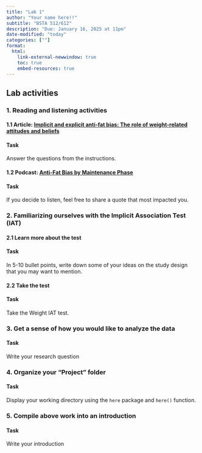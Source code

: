 ```yaml
---
title: "Lab 1"
author: "Your name here!!"
subtitle: "BSTA 512/612"
description: "Due: January 16, 2025 at 11pm"
date-modified: "today"
categories: [""]
format: 
  html:
    link-external-newwindow: true
    toc: true
    embed-resources: true
---
```


## Lab activities

### 1. Reading and listening activities

#### 1.1 Article: [Implicit and explicit anti-fat bias: The role of weight-related attitudes and beliefs](https://ohsuitg-my.sharepoint.com/:b:/r/personal/wakim_ohsu_edu/Documents/Teaching/Classes/W25_BSTA_512_612/Student_files/Labs/Implicit_anti_fat.pdf?csf=1&web=1&e=Gg43c4)
    
::: callout-important
#### Task

Answer the questions from the instructions.
:::

#### 1.2 Podcast: [Anti-Fat Bias by Maintenance Phase](https://maintenancephase.buzzsprout.com/1411126/6524683-anti-fat-bias)

::: callout-important
#### Task

If you decide to listen, feel free to share a quote that most impacted you.
:::

### 2. Familiarizing ourselves with the Implicit Association Test (IAT)

#### 2.1 Learn more about the test

::: callout-important
#### Task

In 5-10 bullet points, write down some of your ideas on the study design that you may want to mention.
:::

#### 2.2 Take the test

::: callout-important
#### Task

Take the Weight IAT test.
:::

### 3. Get a sense of how you would like to analyze the data

::: callout-important
#### Task

Write your research question
:::

### 4. Organize your "Project" folder

::: callout-important
#### Task

Display your working directory using the `here` package and `here()` function.
:::

### 5. Compile above work into an introduction

::: callout-important
#### Task

Write your introduction
:::

